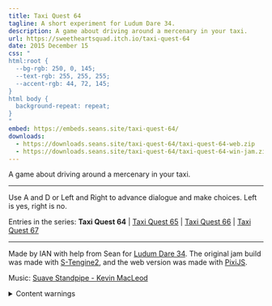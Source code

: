 ```yaml
---
title: Taxi Quest 64
tagline: A short experiment for Ludum Dare 34.
description: A game about driving around a mercenary in your taxi.
url: https://sweetheartsquad.itch.io/taxi-quest-64
date: 2015 December 15
css: "
html:root {
  --bg-rgb: 250, 0, 145;
  --text-rgb: 255, 255, 255;
  --accent-rgb: 44, 72, 145;
}
html body {
  background-repeat: repeat;
}
"
embed: https://embeds.seans.site/taxi-quest-64/
downloads:
  - https://downloads.seans.site/taxi-quest-64/taxi-quest-64-web.zip
  - https://downloads.seans.site/taxi-quest-64/taxi-quest-64-win-jam.zip
---
```


A game about driving around a mercenary in your taxi.

---

Use A and D or Left and Right to advance dialogue and make choices. Left is yes, right is no.

Entries in the series: **Taxi Quest 64** | [Taxi Quest 65](/taxi-quest-65) | [Taxi Quest 66](/taxi-quest-66) | [Taxi Quest 67](/taxi-quest-67)

---

Made by IAN with help from Sean for [Ludum Dare 34](https://ludumdare.com/compo/ludum-dare-34). The original jam build was made with [S-Tengine2](https://github.com/SweetheartSquad/S-Tengine2), and the web version was made with [PixiJS](https://pixijs.com/).

Music: [Suave Standpipe - Kevin MacLeod](https://soundcloud.com/kevin-9-1/suave-standpipe)

<details>
<summary>Content warnings</summary>
Discussion of death, loss, disaster.
</details>
